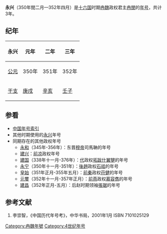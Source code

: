{{Eranamebox|年号= 永兴
|起讫时间= 350年闰二月—352年四月
|政权= [[冉魏|冉魏]]
|帝王= 冉魏悼武天王[[冉闵|冉闵]]
|历时= 3年
|timeline= <timeline>
ImageSize  = width:200 height:50
PlotArea   = width:180 height:30 left:10 bottom:20
TimeAxis   = orientation:horizontal
DateFormat = yyyy
Period     = from:304 till:439
AlignBars  = early
ScaleMajor = increment:135 start:304
Colors =
  id:canvas value:rgb(1,1,0.85)
BackgroundColors = canvas:canvas
PlotData =
  width:15 color:black
  bar:era from:start till:end
  bar:era from:350 till:352 color:yellow
</timeline>
|说明= 永兴在十六国时期的位置
}}
'''永兴'''（350年閏二月—352年四月）是[[十六国|十六国]]时期[[冉魏|冉魏]]政权君主[[冉閔|冉閔]]的[[年号|年号]]，共计3年。

==纪年==
{| class="wikitable" 
|-
!永兴!!元年!!二年!!三年
|-
![[公元纪年|公元]]
|350年||351年||352年
|-
![[干支纪年|干支]]
|[[庚戌|庚戌]]||[[辛亥|辛亥]]||[[壬子|壬子]]
|}

==参看==
*[[中国年号索引|中国年号索引]]
*其他时期使用的[[永兴|永兴]]年号
*同期存在的其他政权年号
**[[永和_(晋穆帝)|永和]]（345年-356年）：东晋[[晉穆帝|穆帝]]司馬聃的年号
**[[建兴_(晋愍帝)|建兴]]：[[前凉|前凉]]政权年号
**[[建国_(代)|建国]]（338年十一月-376年）：[[代_(十六国)|代]]政权[[拓跋什翼犍|拓跋什翼犍]]的年号
**[[永宁_(石祗)|永宁]]（350年十一月-351年）：[[後趙|後趙]]政权[[石祗|石祗]]的年号
**[[皇始_(苻健)|皇始]]（351年正月-355年五月）：[[前秦|前秦]]政权[[苻健|苻健]]的年号
**[[元璽|元璽]]（352年十一月-357年正月）：[[前燕|前燕]]政权[[慕容儁|慕容儁]]的年号
**[[建昌_(張琚)|建昌]]（352年正月-五月）：后赵时期领袖[[張琚|張琚]]的年号

==参考文献==
# 李崇智，《中国历代年号考》，中华书局，2001年1月 ISBN 7101025129

{{年号|[[青龍_(石鑒)|青龍]]|[[中国年号索引|中国年号]]|-}}
{{晉十六國年號}}
[[Category:冉魏年號|Category:冉魏年號]]
[[Category:4世纪年号|Category:4世纪年号]]
